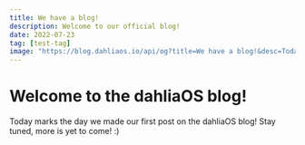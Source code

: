 ```yaml
---
title: We have a blog!
description: Welcome to our official blog!
date: 2022-07-23
tag: [test-tag]
image: "https://blog.dahliaos.io/api/og?title=We have a blog!&desc=Today marks the day we made our first post on the dahliaOS blog! Stay tuned, more is yet to come!&date=2022-07-23"
---
```


# Welcome to the dahliaOS blog!

Today marks the day we made our first post on the dahliaOS blog! Stay tuned, more is yet to come! :)
